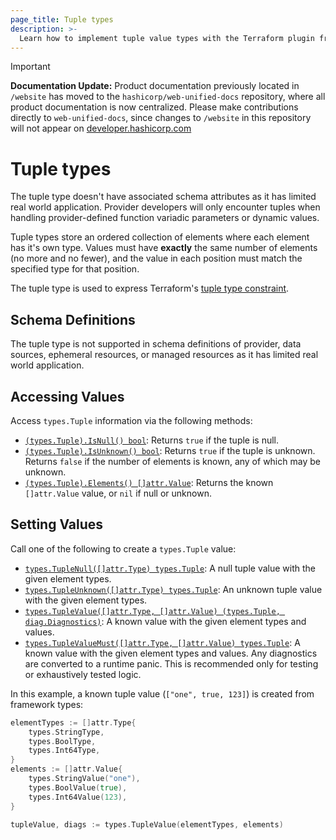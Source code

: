 ```yaml
---
page_title: Tuple types
description: >-
  Learn how to implement tuple value types with the Terraform plugin framework.
---
```


> [!IMPORTANT]  
> **Documentation Update:** Product documentation previously located in `/website` has moved to the `hashicorp/web-unified-docs` repository, where all product documentation is now centralized. Please make contributions directly to `web-unified-docs`, since changes to `/website` in this repository will not appear on [developer.hashicorp.com](https://developer.hashicorp.com)

# Tuple types

<Note>

The tuple type doesn't have associated schema attributes as it has limited real world application. Provider developers will only encounter tuples when handling provider-defined function variadic parameters or dynamic values.

</Note>

Tuple types store an ordered collection of elements where each element has it's own type. Values must have **exactly** the same number of elements (no more and no fewer), and the value in each position must match the specified type for that position.

The tuple type is used to express Terraform's [tuple type constraint](/terraform/language/expressions/type-constraints#tuple).

## Schema Definitions

The tuple type is not supported in schema definitions of provider, data sources, ephemeral resources, or managed resources as it has limited real world application.

## Accessing Values

Access `types.Tuple` information via the following methods:

* [`(types.Tuple).IsNull() bool`](https://pkg.go.dev/github.com/hashicorp/terraform-plugin-framework/types/basetypes#TupleValue.IsNull): Returns `true` if the tuple is null.
* [`(types.Tuple).IsUnknown() bool`](https://pkg.go.dev/github.com/hashicorp/terraform-plugin-framework/types/basetypes#TupleValue.IsUnknown): Returns `true` if the tuple is unknown. Returns `false` if the number of elements is known, any of which may be unknown.
* [`(types.Tuple).Elements() []attr.Value`](https://pkg.go.dev/github.com/hashicorp/terraform-plugin-framework/types/basetypes#TupleValue.Elements): Returns the known `[]attr.Value` value, or `nil` if null or unknown.

## Setting Values

Call one of the following to create a `types.Tuple` value:

* [`types.TupleNull([]attr.Type) types.Tuple`](https://pkg.go.dev/github.com/hashicorp/terraform-plugin-framework/types#TupleNull): A null tuple value with the given element types.
* [`types.TupleUnknown([]attr.Type) types.Tuple`](https://pkg.go.dev/github.com/hashicorp/terraform-plugin-framework/types#TupleUnknown): An unknown tuple value with the given element types.
* [`types.TupleValue([]attr.Type, []attr.Value) (types.Tuple, diag.Diagnostics)`](https://pkg.go.dev/github.com/hashicorp/terraform-plugin-framework/types#TupleValue): A known value with the given element types and values.
* [`types.TupleValueMust([]attr.Type, []attr.Value) types.Tuple`](https://pkg.go.dev/github.com/hashicorp/terraform-plugin-framework/types#TupleValueMust): A known value with the given element types and values. Any diagnostics are converted to a runtime panic. This is recommended only for testing or exhaustively tested logic.

In this example, a known tuple value (`["one", true, 123]`) is created from framework types:

```go
elementTypes := []attr.Type{
	types.StringType,
	types.BoolType,
	types.Int64Type,
}
elements := []attr.Value{
	types.StringValue("one"),
	types.BoolValue(true),
	types.Int64Value(123),
}

tupleValue, diags := types.TupleValue(elementTypes, elements)
```
